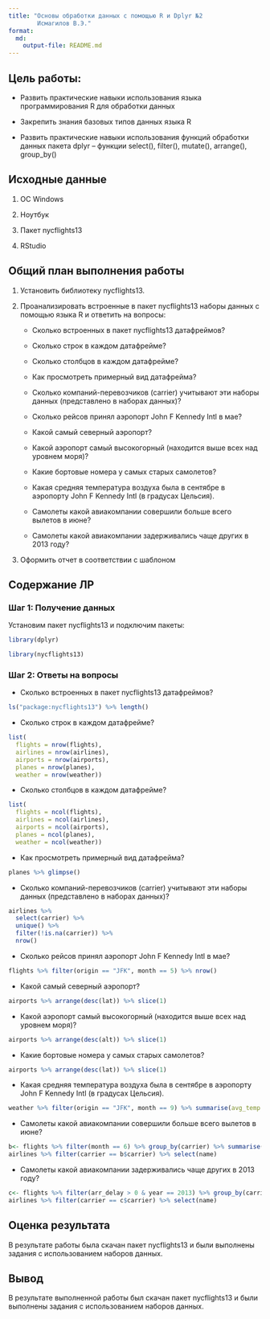 ---
title: "Основы обработки данных с помощью R и Dplyr №2
        Исмагилов В.Э."
format: 
  md:
    output-file: README.md
---

## Цель работы:

-   Развить практические навыки использования языка программирования R для обработки данных

-   Закрепить знания базовых типов данных языка R

-   Развить практические навыки использования функций обработки данных пакета dplyr – функции select(), filter(), mutate(), arrange(), group_by()

## Исходные данные

1.  OC Windows

2.  Ноутбук

3.  Пакет nycflights13

4.  RStudio

## Общий план выполнения работы

1.  Установить библиотеку nycflights13.

2.  Проанализировать встроенные в пакет nycflights13 наборы данных с помощью языка R и ответить на вопросы:

    -   Сколько встроенных в пакет nycflights13 датафреймов?

    -   Сколько строк в каждом датафрейме?

    -   Сколько столбцов в каждом датафрейме?

    -   Как просмотреть примерный вид датафрейма?

    -   Сколько компаний-перевозчиков (carrier) учитывают эти наборы данных (представлено в наборах данных)?

    -   Сколько рейсов принял аэропорт John F Kennedy Intl в мае?

    -   Какой самый северный аэропорт?

    -   Какой аэропорт самый высокогорный (находится выше всех над уровнем моря)?

    -   Какие бортовые номера у самых старых самолетов?

    -   Какая средняя температура воздуха была в сентябре в аэропорту John F Kennedy Intl (в градусах Цельсия).

    -   Самолеты какой авиакомпании совершили больше всего вылетов в июне?

    -   Самолеты какой авиакомпании задерживались чаще других в 2013 году?

3.  Оформить отчет в соответствии с шаблоном

## Содержание ЛР

### Шаг 1: Получение данных

Установим пакет nycflights13 и подключим пакеты:

```{r}
library(dplyr)
```

```{r}
library(nycflights13)
```

### Шаг 2: Ответы на вопросы

-   Сколько встроенных в пакет nycflights13 датафреймов?

```{r}
ls("package:nycflights13") %>% length()
```

-   Сколько строк в каждом датафрейме?

```{r}
list(
  flights = nrow(flights),
  airlines = nrow(airlines),
  airports = nrow(airports),
  planes = nrow(planes),
  weather = nrow(weather))
```

-   Сколько столбцов в каждом датафрейме?

```{r}
list(
  flights = ncol(flights),
  airlines = ncol(airlines),
  airports = ncol(airports),
  planes = ncol(planes),
  weather = ncol(weather))
```

-   Как просмотреть примерный вид датафрейма?

```{r}
planes %>% glimpse()
```

-   Сколько компаний-перевозчиков (carrier) учитывают эти наборы данных (представлено в наборах данных)?

```{r}
airlines %>%
  select(carrier) %>%
  unique() %>%
  filter(!is.na(carrier)) %>%
  nrow()
```

-    Сколько рейсов принял аэропорт John F Kennedy Intl в мае?

```{r}
flights %>% filter(origin == "JFK", month == 5) %>% nrow()
```

-   Какой самый северный аэропорт?

```{r}
airports %>% arrange(desc(lat)) %>% slice(1)
```

-   Какой аэропорт самый высокогорный (находится выше всех над уровнем моря)?

```{r}
airports %>% arrange(desc(alt)) %>% slice(1)
```

-   Какие бортовые номера у самых старых самолетов?

```{r}
airports %>% arrange(desc(lat)) %>% slice(1)
```

-   Какая средняя температура воздуха была в сентябре в аэропорту John F Kennedy Intl (в градусах Цельсия).

```{r}
weather %>% filter(origin == "JFK", month == 9) %>% summarise(avg_temp = mean((temp - 32) * 5 / 9, na.rm = TRUE))
```

-   Самолеты какой авиакомпании совершили больше всего вылетов в июне?

```{r}
b<- flights %>% filter(month == 6) %>% group_by(carrier) %>% summarise("coun"=n()) %>% arrange(desc(coun)) %>% slice(1) %>% select(carrier)
airlines %>% filter(carrier == b$carrier) %>% select(name)
```

-   Самолеты какой авиакомпании задерживались чаще других в 2013 году?

```{r}
c<- flights %>% filter(arr_delay > 0 & year == 2013) %>% group_by(carrier) %>% summarise("coun"=n()) %>% arrange(desc(coun)) %>% slice(1) %>% select(carrier)
airlines %>% filter(carrier == c$carrier) %>% select(name)
```

## Оценка результата

В результате работы была скачан пакет nycflights13 и были выполнены задания с использованием наборов данных.

## Вывод

В результате выполненной работы был скачан пакет nycflights13 и были выполнены задания с использованием наборов данных.